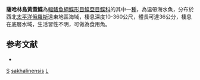 {{Speciesbox
| taxon = Limanda sakhalinensis
| binomial_authority = [[Hubbs|Hubbs]], 1915
| status = NE
| status_system = IUCN3.1
| synonyms = *''Pleuronectes sakhalinensis'', <small>Hubbs, 1915</small>
*''Limanda korigarei'', <small>Hubbs, 1915</small>
}}

'''薩哈林島黃蓋鰈'''為[[輻鰭魚綱|輻鰭魚綱]][[鰈形目|鰈形目]][[鰈亞目|鰈亞目]][[鰈科|鰈科]]的其中一[[種|種]]，為温帶海水魚，分布於西北[[太平洋|太平洋]][[俄羅斯|俄羅斯]]遠東地區海域，棲息深度10-360公尺，體長可達36公分，棲息在底層水域，生活習性不明，可做為食用魚。

==参考文献==
*{{FishBase_species|genus=Limanda|species=sakhalinensis|year=2014|month=3}}

{{魚類小作品}}
{{Taxonbar}}
[[Category:食用魚|S]]
[[Category:黃蓋鰈屬|sakhalinensis]]
[[Category:1915年描述的魚類|L]]